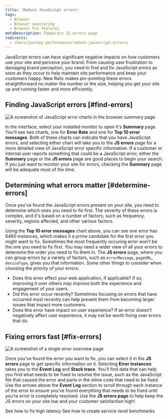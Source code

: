 ```yaml
---
title: 'Reduce JavaScript errors'
tags:
  - Browser
  - Browser monitoring
  - Browser Pro features
metaDescription: Temporary JS errors page
redirects:
  - /docs/journey-performance/reduce-javascript-errors/
---
```




JavaScript errors can have significant negative impacts on how customers use your site and perceive your brand. From causing user frustration to damaging brand perception, you need to find and fix JavaScript errors as soon as they occur to help maintain site performance and keep your customers happy. New Relic makes pin-pointing these errors straightforward no matter the number or the size, helping you get your site up and running faster and more efficiently.

## Finding JavaScript errors [#find-errors] 

<img
    title="JS error charts"
    alt="A screenshot of JavaScript error charts in the browser summary page"
    src={browserJsErrorCharts}
/>

In the <InlinePopover type="browser" /> interface, select your installed monitor to open it's **Summary** page. You'll see two charts, one for **Error Rate** and one for **Top 10 error messages**. Both of these charts can indicate that you have JavaScript errors, and selecting either chart will take you to the **JS errors** page for a more detailed view of JavaScript error specific information. If a customer or internal user reports something that could be a JavaScript error, either the **Summary** page or the **JS errors** page are good places to begin your search. If you just want to monitor your site for errors, checking the **Summary** page will be adequate most of the time. 

## Determining what errors matter [#determine-errors]

Once you've found the JavaScript errors present on your site, you need to determine which ones you need to fix first. The severity of these errors is complex, and it's based on a number of factors, such as frequency, severity, regions affected, and other various factors. 

Using the **Top 10 error messages** chart above, you can see one error has 6460 instances, which makes it a prime candidate for the first error you might want to fix. Sometimes the most frequently occuring error won't be the one you need to fix first. You may need a wider view of all your errors to determine the order you need to fix them in. The **JS errors** page, where you can group errors by a variety of factors, such as `errorMessage`, `pageURL`, `deviceType`, gives you that information. Some other things to consider when choosing the priority of your errors:
* Does this error effect your web application, if applicable? If so, improving it over others may improve both the experience and engagement of your users.
* Did this error occur recently? Sometimes focusing on errors that have occurred most recently can help prevent them from becoming larger issues that impact more customers.
* Does this error have impact on user experience? If an error doesn't negatively affect user experience, it may not be worth fixing over errors that do.

## Fixing errors fast [#fix-errors]

<img
    title="JS error overview"
    alt="A screenshot of a single error overview page"
    src={browserSingleErrorOverview}
/>

Once you've found the error you want to fix, you can select it in the **JS errors** page to get specific information on it. Selecting **Error instances** takes you to the **Event Log** and **Stack trace**. You'll find data that can help you find what needs to be fixed to resolve the issue, such as the JavaScript file that caused the error and parts in the inline code that need to be fixed. Use the arrows above the **Event Log** section to scroll through each instance of the error to ensure you've found everything that needs to be fixed until you're error is completely resolved. Use the **JS errors page** to help keep the JS errors on your site low and your customer satisfaction high!

<SideBySide>
    <Side>
        <DocTiles variant="labs">
            <DocTile
                path="/docs/journey-performance/fixing-high-latency/"
                label={{text: '⬅️ PREVIOUS', color: '#AFE2E3'}}      
            >
                See how to fix high latency
            </DocTile>
        </DocTiles>
    </Side>
    <Side>
        <DocTiles variant="labs">
            <DocTile
                path="/docs/journey-performance/slo-tutorial/"
                label={{text: 'NEXT ➡️', color: '#AFE2E3'}}  
            >
                See how to create service-level benchmarks
            </DocTile>
        </DocTiles>
    </Side>
</SideBySide>